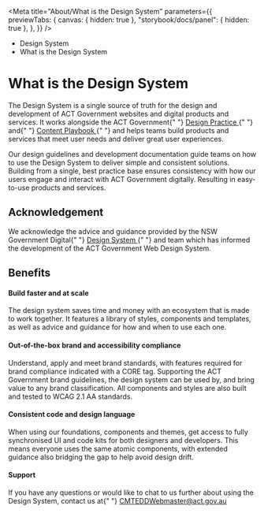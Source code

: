 
<Meta
	title="About/What is the Design System"
	parameters={{
		previewTabs: {
			canvas: { hidden: true },
			"storybook/docs/panel": { hidden: true },
		},
	}}
/>

<div className="act-docs-container">
	<Masthead />
	<main className="act-body">
		<div className="act-flex act-flex-light-purple">
			<div className="act-flex__container act-flex__container-padding-trim">
				<div className="act-flex__grid">
					<div className="act-flex__row">
						<div className="act-col__cw-12">
							<div className="act-box">
								<div className="act-breadcrumbs">
									<ul className="act-breadcrumbs__container">
										<li className="act-breadcrumbs__crumb act-h6">
											<LinkTo className="act-breadcrumbs__crumb__link" kind="about-about--page">
												Design System <i className="fa-solid fa-angle-right"></i>
											</LinkTo>
										</li>
										<li className="act-breadcrumbs__crumb act-h6">
											<LinkTo className="act-breadcrumbs__crumb__link" kind="about-what-is-the-design-system--page">
												What is the Design System <i className="fa-solid fa-angle-right"></i>
											</LinkTo>
										</li>
									</ul>
								</div>
								<h1>What is the Design System</h1>
							</div>
						</div>
					</div>
				</div>
			</div>
		</div>
		<div className="act-flex">
			<div className="act-flex__container">
				<div className="act-flex__grid">
					<div className="act-flex__row">
						<div className="act-col__cw-12">
							<div className="act-box">
								<p>
									The Design System is a single source of truth for the design and development of ACT Government websites and digital products and services. It works alongside the
									ACT Government{" "}
									<a href="https://actgovernment.sharepoint.com/sites/extranet-DesignPractice" target="_blank" title="ACT Design Practice">
										Design Practice
									</a>{" "}
									and{" "}
									<a href="https://actgovernment.sharepoint.com/sites/intranet-Communications/SitePages/Content-Playbook.aspx" target="_blank" title="ACT Content Playbook">
										Content Playbook
									</a>{" "}
									and helps teams build products and services that meet user needs and deliver great user experiences.
								</p>
								<p>
									Our design guidelines and development documentation guide teams on how to use the Design System to deliver simple and consistent solutions. Building from a
									single, best practice base ensures consistency with how our users engage and interact with ACT Government digitally. Resulting in easy-to-use products and
									services.
								</p>
								<h2>Acknowledgement</h2>
								<p>
									We acknowledge the advice and guidance provided by the NSW Government Digital{" "}
									<a href="https://www.digital.nsw.gov.au/delivery/digital-service-toolkit/design-system" target="_blank" title="NSW Design System">
										Design System
									</a>{" "}
									and team which has informed the development of the ACT Government Web Design System.
								</p>
								<h2>Benefits</h2>
								<h4>Build faster and at scale</h4>
								<p>
									The design system saves time and money with an ecosystem that is made to work together. It features a library of styles, components and templates, as well as
									advice and guidance for how and when to use each one.
								</p>
								<h4>Out-of-the-box brand and accessibility compliance</h4>
								<p>
									Understand, apply and meet brand standards, with features required for brand compliance indicated with a CORE tag. Supporting the ACT Government brand guidelines,
									the design system can be used by, and bring value to any brand classification. All components and styles are also built and tested to WCAG 2.1 AA standards.
								</p>
								<h4>Consistent code and design language</h4>
								<p>
									When using our foundations, components and themes, get access to fully synchronised UI and code kits for both designers and developers. This means everyone uses
									the same atomic components, with extended guidance also bridging the gap to help avoid design drift.
								</p>
								<h4>Support</h4>
								<p>
									If you have any questions or would like to chat to us further about using the Design System, contact us at{" "}
									<a href="mailto:CMTEDDWebmaster@act.gov.au" target="_blank" title="CMTEDDWebmaster@act.gov.au">
										CMTEDDWebmaster@act.gov.au
									</a>
								</p>
							</div>
						</div>
					</div>
				</div>
			</div>
		</div>
	</main>
	<footer className="act-footer">
		<AoC />
		<Footer />
	</footer>
</div>
